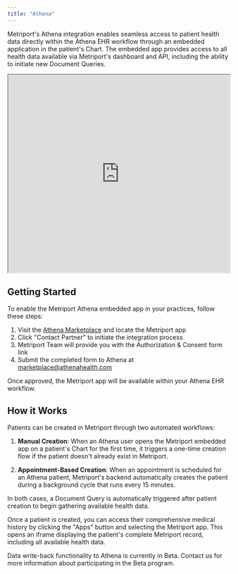 ```yaml
---
title: "Athena"
---
```


Metriport's Athena integration enables seamless access to patient health data directly within the Athena EHR workflow through an embedded application in the patient's Chart. The embedded app provides access to all health data available via Metriport's dashboard and API, including the ability to initiate new Document Queries.

<iframe
  src="https://www.loom.com/embed/02fd5591f3774e5f8caedb74e65e500a?sid=953c4b70-d1c8-4053-85c0-25d478c1ba1c"
  width="100%"
  height="450px"
></iframe>

## Getting Started

To enable the Metriport Athena embedded app in your practices, follow these steps:

1. Visit the [Athena Marketplace](https://marketplace.athenahealth.com/) and locate the Metriport app
2. Click "Contact Partner" to initiate the integration process
3. Metriport Team will provide you with the Authorization & Consent form link
4. Submit the completed form to Athena at marketplace@athenahealth.com

Once approved, the Metriport app will be available within your Athena EHR workflow.

## How it Works

Patients can be created in Metriport through two automated workflows:

1. **Manual Creation**: When an Athena user opens the Metriport embedded app on a patient's Chart for the first time, it triggers a one-time creation flow if the patient doesn't already exist in Metriport.

2. **Appointment-Based Creation**: When an appointment is scheduled for an Athena patient, Metriport's backend automatically creates the patient during a background cycle that runs every 15 minutes.

In both cases, a Document Query is automatically triggered after patient creation to begin gathering available health data.

Once a patient is created, you can access their comprehensive medical history by clicking the "Apps" button and selecting the Metriport app. This opens an iframe displaying the patient's complete Metriport record, including all available health data.

<Warning>
  Data write-back functionality to Athena is currently in Beta. Contact us for more information
  about participating in the Beta program.
</Warning>
